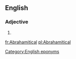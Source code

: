 ==English==

===Adjective===
{{en-adj}}

# {{alt form|Abrahamitic|lang=en}}

[[Category:English eponyms]]
[[fr:Abrahamitical]]
[[pl:Abrahamitical]]